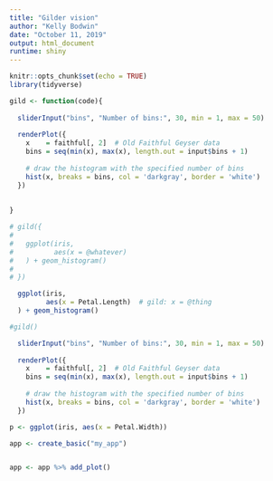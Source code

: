 ```yaml
---
title: "Gilder vision"
author: "Kelly Bodwin"
date: "October 11, 2019"
output: html_document
runtime: shiny
---
```


```r
knitr::opts_chunk$set(echo = TRUE)
library(tidyverse)

gild <- function(code){
 
  sliderInput("bins", "Number of bins:", 30, min = 1, max = 50)
  
  renderPlot({
    x    = faithful[, 2]  # Old Faithful Geyser data
    bins = seq(min(x), max(x), length.out = input$bins + 1)
    
    # draw the histogram with the specified number of bins
    hist(x, breaks = bins, col = 'darkgray', border = 'white')
  }) 
  
  
}
```

```r
# gild({
#   
#   ggplot(iris, 
#          aes(x = @whatever)
#   ) + geom_histogram()
#   
# })
```

```r

  ggplot(iris, 
         aes(x = Petal.Length)  # gild: x = @thing
  ) + geom_histogram()

```


```r
#gild()
```

```r
  sliderInput("bins", "Number of bins:", 30, min = 1, max = 50)
  
  renderPlot({
    x    = faithful[, 2]  # Old Faithful Geyser data
    bins = seq(min(x), max(x), length.out = input$bins + 1)
    
    # draw the histogram with the specified number of bins
    hist(x, breaks = bins, col = 'darkgray', border = 'white')
  }) 
```

```r
p <- ggplot(iris, aes(x = Petal.Width))

app <- create_basic("my_app")


app <- app %>% add_plot()
```





